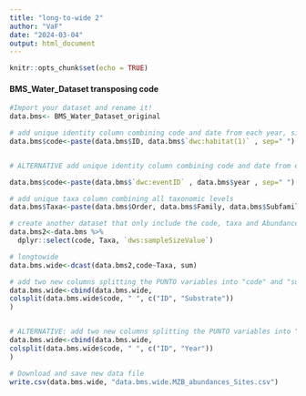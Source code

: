 ---
title: "long-to-wide 2"
author: "VaF"
date: "2024-03-04"
output: html_document
---

```{r setup, include=FALSE}
knitr::opts_chunk$set(echo = TRUE)
```

#### **BMS_Water_Dataset transposing code**

```{r}
#Import your dataset and rename it!
data.bms<- BMS_Water_Dataset_original
```

```{r}
# add unique identity column combining code and date from each year, site, subsample and habitat--> data aggregate by substrates
data.bms$code<-paste(data.bms$ID, data.bms$`dwc:habitat(1)` , sep=" ")  


# ALTERNATIVE add unique identity column combining code and date from each year, site--> data aggregate by sites

data.bms$code<-paste(data.bms$`dwc:eventID` , data.bms$year , sep=" ")  

```

```{r}

# add unique taxa column combining all taxonomic levels 
data.bms$Taxa<-paste(data.bms$Order, data.bms$Family, data.bms$Subfamily,data.bms$Genus, data.bms$Species, sep="_")  
```

```{r}
# create another dataset that only include the code, taxa and Abundance (number of individuals) or density [Indv/m²].
data.bms2<-data.bms %>% 
  dplyr::select(code, Taxa, `dws:sampleSizeValue`)
```

```{r}
# longtowide
data.bms.wide<-dcast(data.bms2,code~Taxa, sum)
```

```{r}
# add two new columns splitting the PUNTO variables into "code" and "substrate" information
data.bms.wide<-cbind(data.bms.wide,
colsplit(data.bms.wide$code, " ", c("ID", "Substrate"))
)


# ALTERNATIVE: add two new columns splitting the PUNTO variables into "code" and "Year" information
data.bms.wide<-cbind(data.bms.wide,
colsplit(data.bms.wide$code, " ", c("ID", "Year"))
)
```

```{r}
# Download and save new data file
write.csv(data.bms.wide, "data.bms.wide.MZB_abundances_Sites.csv")
```
